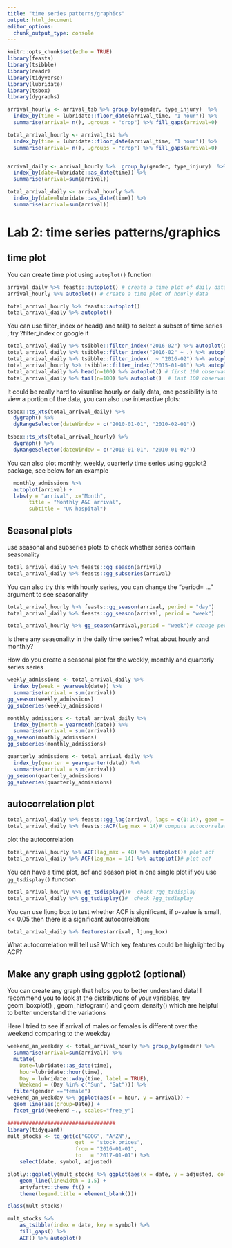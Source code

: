 ```yaml
---
title: "time series patterns/graphics"
output: html_document
editor_options: 
  chunk_output_type: console
---
```


```r
knitr::opts_chunk$set(echo = TRUE)
library(feasts)
library(tsibble)
library(readr)
library(tidyverse)
library(lubridate)
library(tsbox)
library(dygraphs)

arrival_hourly <- arrival_tsb %>% group_by(gender, type_injury)  %>% 
  index_by(time = lubridate::floor_date(arrival_time, "1 hour")) %>%
  summarise(arrival= n(), .groups = "drop") %>% fill_gaps(arrival=0)

total_arrival_hourly <- arrival_tsb %>%  
  index_by(time = lubridate::floor_date(arrival_time, "1 hour")) %>%
  summarise(arrival= n(), .groups = "drop") %>% fill_gaps(arrival=0)


arrival_daily <- arrival_hourly %>%  group_by(gender, type_injury)  %>%
  index_by(date=lubridate::as_date(time)) %>% 
  summarise(arrival=sum(arrival))

total_arrival_daily <- arrival_hourly %>% 
  index_by(date=lubridate::as_date(time)) %>% 
  summarise(arrival=sum(arrival))
```

# Lab 2: time series patterns/graphics

## time plot

You can create time plot using `autoplot()` function

```r
arrival_daily %>% feasts::autoplot() # create a time plot of daily data
arrival_hourly %>% autoplot() # create a time plot of hourly data

total_arrival_hourly %>% feasts::autoplot() 
total_arrival_daily %>% autoplot()
```

You can use filter_index or head() and tail() to select a subset of time series , try ?filter_index or google it


```r
total_arrival_daily %>% tsibble::filter_index("2016-02") %>% autoplot(arrival) # plot only February 2016 
total_arrival_daily %>% tsibble::filter_index("2016-02" ~ .) %>% autoplot(arrival) # plot from February 2016 till the end
total_arrival_daily %>% tsibble::filter_index(. ~ "2016-02") %>% autoplot(arrival) # plot from February 2016 till the end
total_arrival_hourly %>% tsibble::filter_index("2015-01-01") %>% autoplot(arrival) # plot only 2015-01-01
total_arrival_daily %>% head(n=100) %>% autoplot() # first 100 observations
total_arrival_daily %>% tail(n=100) %>% autoplot()  # last 100 observations

```

It could be really hard to visualise hourly or daily data, one possibility is to view a portion of the data, you can also use  interactive plots:

```r
tsbox::ts_xts(total_arrival_daily) %>% 
  dygraph() %>% 
  dyRangeSelector(dateWindow = c("2010-01-01", "2010-02-01"))

tsbox::ts_xts(total_arrival_hourly) %>% 
  dygraph() %>% 
  dyRangeSelector(dateWindow = c("2010-01-01", "2010-01-02"))
```

You can also plot monthly, weekly, quarterly time series using ggplot2 package, see below for an example

```r
  monthly_admissions %>% 
  autoplot(arrival) +
  labs(y = "arrival", x="Month",
       title = "Monthly A&E arrival",
       subtitle = "UK hospital")
```

## Seasonal plots

use seasonal and subseries plots to check whether series contain seasonality 

```r
total_arrival_daily %>% feasts::gg_season(arrival) 
total_arrival_daily %>% feasts::gg_subseries(arrival)
```

You can also try this with hourly series, you can change the "period= ..." argument to see seasonality

```r
total_arrival_hourly %>% feasts::gg_season(arrival, period = "day") 
total_arrival_daily %>% feasts::gg_season(arrival, period = "week")
```

```r
total_arrival_hourly %>% gg_season(arrival,period = "week")# change period 
```

Is there any seasonality in the daily time series? what about hourly and monthly?


How do you create a seasonal plot for the weekly, monthly and quarterly series series

```r
weekly_admissions <- total_arrival_daily %>% 
  index_by(week = yearweek(date)) %>%
  summarise(arrival = sum(arrival))
gg_season(weekly_admissions)
gg_subseries(weekly_admissions)
```

```r
monthly_admissions <- total_arrival_daily %>% 
  index_by(month = yearmonth(date)) %>%
  summarise(arrival = sum(arrival))
gg_season(monthly_admissions)
gg_subseries(monthly_admissions)

```


```r
quarterly_admissions <- total_arrival_daily %>% 
  index_by(quarter = yearquarter(date)) %>%
  summarise(arrival = sum(arrival))
gg_season(quarterly_admissions)
gg_subseries(quarterly_admissions)
```

## autocorrelation plot

```r
total_arrival_daily %>% feasts::gg_lag(arrival, lags = c(1:14), geom = "point")# create lag plots for 14 lags, from 1 to 14
total_arrival_daily %>% feasts::ACF(lag_max = 14)# compute autocorrelation function for 14 lags
```

plot the autocorrelation 

```r
total_arrival_hourly %>% ACF(lag_max = 48) %>% autoplot()# plot acf
total_arrival_daily %>% ACF(lag_max = 14) %>% autoplot()# plot acf
```

You can have a time plot, acf and season plot in one single plot if you use `gg_tsdisplay()` function

```r
total_arrival_hourly %>% gg_tsdisplay()#  check ?gg_tsdisplay
total_arrival_daily %>% gg_tsdisplay()#  check ?gg_tsdisplay

```

You can use ljung box to test whether ACF is significant, if p-value is small, << 0.05 then there is a significant autocorrelation:

```r
total_arrival_daily %>% features(arrival, ljung_box)
```

What autocorrelation will tell us? Which key features could be highlighted by ACF?

## Make any graph using ggplot2 (optional)

You can create any graph that helps you to better understand data! I recommend you to look at the distributions of your variables, try geom_boxplot() , geom_histogram() and geom_density() which are helpful to better understand the variations

Here I tried to see if arrival of males or females is different over the weekend comparing to the weekday

```r
weekend_an_weekday <- total_arrival_hourly %>% group_by(gender) %>% 
  summarise(arrival=sum(arrival)) %>% 
  mutate(
    Date=lubridate::as_date(time),
    hour=lubridate::hour(time),
    Day = lubridate::wday(time, label = TRUE),
    Weekend = (Day %in% c("Sun", "Sat"))) %>% 
  filter(gender =="female") 
weekend_an_weekday %>% ggplot(aes(x = hour, y = arrival)) +
  geom_line(aes(group=Date)) +
  facet_grid(Weekend ~., scales="free_y")
```


```r
###################################
library(tidyquant)
mult_stocks <- tq_get(c("GOOG", "AMZN"),
                      get  = "stock.prices",
                      from = "2016-01-01",
                      to   = "2017-01-01") %>% 
    select(date, symbol, adjusted)

plotly::ggplotly(mult_stocks %>% ggplot(aes(x = date, y = adjusted, color = symbol)) + 
    geom_line(linewidth = 1.5) + 
    artyfarty::theme_ft() + 
    theme(legend.title = element_blank()))

class(mult_stocks)

```



```r
mult_stocks %>% 
    as_tsibble(index = date, key = symbol) %>% 
    fill_gaps() %>% 
    ACF() %>% autoplot()
```

 
 